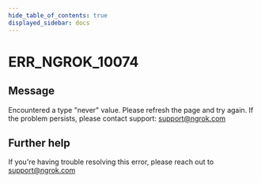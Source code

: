 ```yaml
---
hide_table_of_contents: true
displayed_sidebar: docs
---
```



# ERR_NGROK_10074

## Message

Encountered a type "never" value. Please refresh the page and try again. If the problem persists, please contact support: support@ngrok.com

<ErrorDetails error="err_ngrok_10074" />

## Further help

If you're having trouble resolving this error, please reach out to [support@ngrok.com](mailto:support@ngrok.com?subject=Help%20with%20ERR_NGROK_10074)

